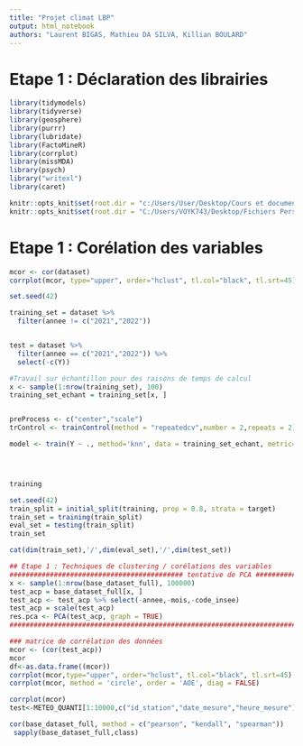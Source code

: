 ```yaml
---
title: "Projet climat LBP"
output: html_notebook
authors: "Laurent BIGAS, Mathieu DA SILVA, Killian BOULARD"
---
```


# Etape 1 : Déclaration des librairies
```r
library(tidymodels)
library(tidyverse)
library(geosphere)
library(purrr)
library(lubridate)
library(FactoMineR)
library(corrplot)
library(missMDA)
library(psych)
library("writexl")
library(caret)
```

```r
knitr::opts_knit$set(root.dir = "c:/Users/User/Desktop/Cours et documents/formation R ensae/DATA")
knitr::opts_knit$set(root.dir = "C:/Users/VOYK743/Desktop/Fichiers Perso/Formation ENSAI/Datasets")
```

# Etape 1 : Corélation des variables

```r
mcor <- cor(dataset)
corrplot(mcor, type="upper", order="hclust", tl.col="black", tl.srt=45)
```

```r
set.seed(42)

training_set = dataset %>% 
  filter(annee != c("2021","2022"))


test = dataset %>% 
  filter(annee == c("2021","2022")) %>% 
  select(-c(Y))

#Travail sur échantillon pour des raisons de temps de calcul 
x <- sample(1:nrow(training_set), 100)
training_set_echant = training_set[x, ]


preProcess <- c("center","scale")
trControl <- trainControl(method = "repeatedcv",number = 2,repeats = 2)

model <- train(Y ~ ., method='knn', data = training_set_echant, metric='Accuracy',preProcess = preProcess, trControl=trControl)




training

set.seed(42)
train_split = initial_split(training, prop = 0.8, strata = target)
train_set = training(train_split)
eval_set = testing(train_split)
train_set

cat(dim(train_set),'/',dim(eval_set),'/',dim(test_set))
```


```r
## Etape 1 : Techniques de clustering / corélations des variables
########################################### tentative de PCA #########################
x <- sample(1:nrow(base_dataset_full), 100000)
test_acp = base_dataset_full[x, ]
test_acp <- test_acp %>% select(-annee,-mois,-code_insee)
test_acp = scale(test_acp)
res.pca <- PCA(test_acp, graph = TRUE)
######################################################################################

### matrice de corrélation des données 
mcor <- (cor(test_acp))
mcor
df<-as.data.frame((mcor))
corrplot(mcor,type="upper", order="hclust", tl.col="black", tl.srt=45)
corrplot(mcor, method = 'circle', order = 'AOE', diag = FALSE)

corrplot(mcor)
test<-METEO_QUANTI[1:10000,c("id_station","date_mesure","heure_mesure")]

cor(base_dataset_full, method = c("pearson", "kendall", "spearman"))
 sapply(base_dataset_full,class)
```

